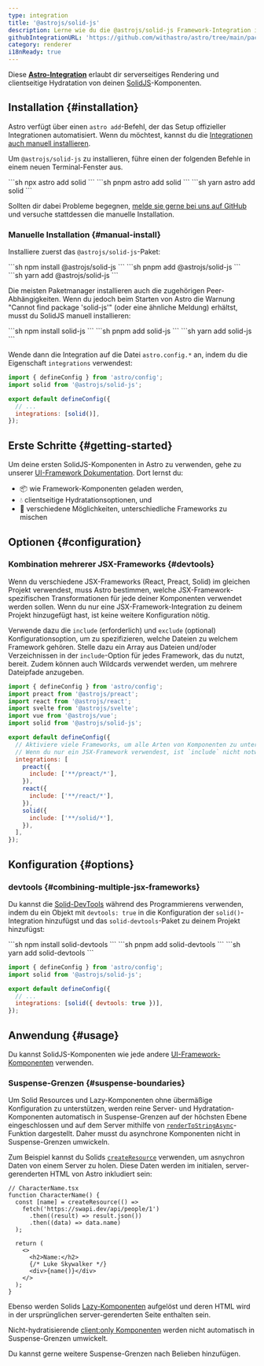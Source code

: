 ```yaml
---
type: integration
title: '@astrojs/solid-js'
description: Lerne wie du die @astrojs/solid-js Framework-Integration in deinem Astro-Projekt verwendest, um den Component-Support auszubauen.
githubIntegrationURL: 'https://github.com/withastro/astro/tree/main/packages/integrations/solid/'
category: renderer
i18nReady: true
---
```


Diese **[Astro-Integration][astro-integration]** erlaubt dir serverseitiges Rendering und clientseitige Hydratation von deinen [SolidJS](https://www.solidjs.com/)-Komponenten.

## Installation \{#installation\}

Astro verfügt über einen `astro add`-Befehl, der das Setup offizieller Integrationen automatisiert. Wenn du möchtest, kannst du die [Integrationen auch manuell installieren](#manual-install).

Um `@astrojs/solid-js` zu installieren, führe einen der folgenden Befehle in einem neuen Terminal-Fenster aus.

<PackageManagerTabs>
  <Fragment slot="npm">
  ```sh
  npx astro add solid
  ```
  </Fragment>
  <Fragment slot="pnpm">
  ```sh
  pnpm astro add solid
  ```
  </Fragment>
  <Fragment slot="yarn">
  ```sh
  yarn astro add solid
  ```
  </Fragment>
</PackageManagerTabs>

Sollten dir dabei Probleme begegnen, [melde sie gerne bei uns auf GitHub](https://github.com/withastro/astro/issues) und versuche stattdessen die manuelle Installation.

### Manuelle Installation \{#manual-install\}

Installiere zuerst das `@astrojs/solid-js`-Paket:

<PackageManagerTabs>
  <Fragment slot="npm">
  ```sh
  npm install @astrojs/solid-js
  ```
  </Fragment>
  <Fragment slot="pnpm">
  ```sh
  pnpm add @astrojs/solid-js
  ```
  </Fragment>
  <Fragment slot="yarn">
  ```sh
  yarn add @astrojs/solid-js
  ```
  </Fragment>
</PackageManagerTabs>

Die meisten Paketmanager installieren auch die zugehörigen Peer-Abhängigkeiten. Wenn du jedoch beim Starten von Astro die Warnung "Cannot find package 'solid-js'" (oder eine ähnliche Meldung) erhältst, musst du SolidJS manuell installieren:

<PackageManagerTabs>
  <Fragment slot="npm">
  ```sh
  npm install solid-js
  ```
  </Fragment>
  <Fragment slot="pnpm">
  ```sh
  pnpm add solid-js
  ```
  </Fragment>
  <Fragment slot="yarn">
  ```sh
  yarn add solid-js
  ```
  </Fragment>
</PackageManagerTabs>

Wende dann die Integration auf die Datei `astro.config.*` an, indem du die Eigenschaft `integrations` verwendest:

```js title="astro.config.mjs" ins={2} ins="solid()"
import { defineConfig } from 'astro/config';
import solid from '@astrojs/solid-js';

export default defineConfig({
  // ...
  integrations: [solid()],
});
```

## Erste Schritte \{#getting-started\}

Um deine ersten SolidJS-Komponenten in Astro zu verwenden, gehe zu unserer [UI-Framework Dokumentation][astro-ui-frameworks]. Dort lernst du:

* 📦 wie Framework-Komponenten geladen werden,
* 💧 clientseitige Hydratationsoptionen, und
* 🤝 verschiedene Möglichkeiten, unterschiedliche Frameworks zu mischen

## Optionen \{#configuration\}

### Kombination mehrerer JSX-Frameworks \{#devtools\}

Wenn du verschiedene JSX-Frameworks (React, Preact, Solid) im gleichen Projekt verwendest, muss Astro bestimmen, welche JSX-Framework-spezifischen Transformationen für jede deiner Komponenten verwendet werden sollen. Wenn du nur eine JSX-Framework-Integration zu deinem Projekt hinzugefügt hast, ist keine weitere Konfiguration nötig.

Verwende dazu die `include` (erforderlich) und `exclude` (optional) Konfigurationsoption, um zu spezifizieren, welche Dateien zu welchem Framework gehören. Stelle dazu ein Array aus Dateien und/oder Verzeichnissen in der `include`-Option für jedes Framework, das du nutzt, bereit. Zudem können auch Wildcards verwendet werden, um mehrere Dateipfade anzugeben.

```js title="astro.config.mjs"
import { defineConfig } from 'astro/config';
import preact from '@astrojs/preact';
import react from '@astrojs/react';
import svelte from '@astrojs/svelte';
import vue from '@astrojs/vue';
import solid from '@astrojs/solid-js';

export default defineConfig({
  // Aktiviere viele Frameworks, um alle Arten von Komponenten zu unterstützen.
  // Wenn du nur ein JSX-Framework verwendest, ist `include` nicht notwendig.
  integrations: [
    preact({
      include: ['**/preact/*'],
    }),
    react({
      include: ['**/react/*'],
    }),
    solid({
      include: ['**/solid/*'],
    }),
  ],
});
```

## Konfiguration \{#options\}

### devtools \{#combining-multiple-jsx-frameworks\}

<p><Since pkg="@astrojs/solid-js" v="4.2.0" /></p>

Du kannst die [Solid-DevTools](https://github.com/thetarnav/solid-devtools) während des Programmierens verwenden, indem du ein Objekt mit `devtools: true` in die Konfiguration der `solid()`-Integration hinzufügst und das `solid-devtools`-Paket zu deinem Projekt hinzufügst:

<PackageManagerTabs>
  <Fragment slot="npm">
  ```sh
  npm install solid-devtools
  ```
  </Fragment>
  <Fragment slot="pnpm">
  ```sh
  pnpm add solid-devtools
  ```
  </Fragment>
  <Fragment slot="yarn">
  ```sh
  yarn add solid-devtools
  ```
  </Fragment>
</PackageManagerTabs>

```js title="astro.config.mjs"
import { defineConfig } from 'astro/config';
import solid from '@astrojs/solid-js';

export default defineConfig({
  // ...
  integrations: [solid({ devtools: true })],
});
```

## Anwendung \{#usage\}

Du kannst SolidJS-Komponenten wie jede andere [UI-Framework-Komponenten](/de/guides/framework-components/) verwenden.

### Suspense-Grenzen \{#suspense-boundaries\}

Um Solid Resources und Lazy-Komponenten ohne übermäßige Konfiguration zu unterstützen, werden reine Server- und Hydratation-Komponenten automatisch in Suspense-Grenzen auf der höchsten Ebene eingeschlossen und auf dem Server mithilfe von [`renderToStringAsync`][solid-render-to-string-async ]-Funktion dargestellt. Daher musst du asynchrone Komponenten nicht in Suspense-Grenzen umwickeln.

Zum Beispiel kannst du Solids [`createResource`][solid-create-resource] verwenden, um asnychron Daten von einem Server zu holen. Diese Daten werden im initialen, server-gerenderten HTML von Astro inkludiert sein:

```tsx
// CharacterName.tsx
function CharacterName() {
  const [name] = createResource(() =>
    fetch('https://swapi.dev/api/people/1')
      .then((result) => result.json())
      .then((data) => data.name)
  );

  return (
    <>
      <h2>Name:</h2>
      {/* Luke Skywalker */}
      <div>{name()}</div>
    </>
  );
}
```

Ebenso werden Solids [Lazy-Komponenten][solid-lazy-components] aufgelöst und deren HTML wird in der ursprünglichen server-gerenderten Seite enthalten sein.

Nicht-hydratisierende [client:only Komponenten][astro-client-only] werden nicht automatisch in Suspense-Grenzen umwickelt.

Du kannst gerne weitere Suspense-Grenzen nach Belieben hinzufügen.

[astro-integration]: /de/guides/integrations-guide/

[astro-ui-frameworks]: /de/guides/framework-components/#framework-komponenten-nutzen

[astro-client-only]: /de/reference/directives-reference/#clientonly

[solid-render-to-string-async]: https://www.solidjs.com/docs/latest/api#rendertostringasync

[solid-create-resource]: https://www.solidjs.com/docs/latest/api#createresource

[solid-lazy-components]: https://www.solidjs.com/docs/latest/api#lazy

